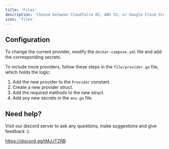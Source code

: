 ```yaml
---
title: 'Files'
description: 'Choose between Cloudfalre R2, AWS S3, or Google Cloud Storage'
icon: 'files'
---
```


## Configuration

To change the current provider, modify the `docker-compose.yml` file and add the corresponding secrets.

To include more providers, follow these steps in the `file/provider.go` file, which holds the logic:

1. Add the new provider to the `Provider` constant.
2. Create a new provider struct.
3. Add the required methods to the new struct.
4. Add any new secrets in the `env.go` file.

## Need help?

Visit our discord server to ask any questions, make suggestions and give feedback :).

https://discord.gg/tMJJTZRB
